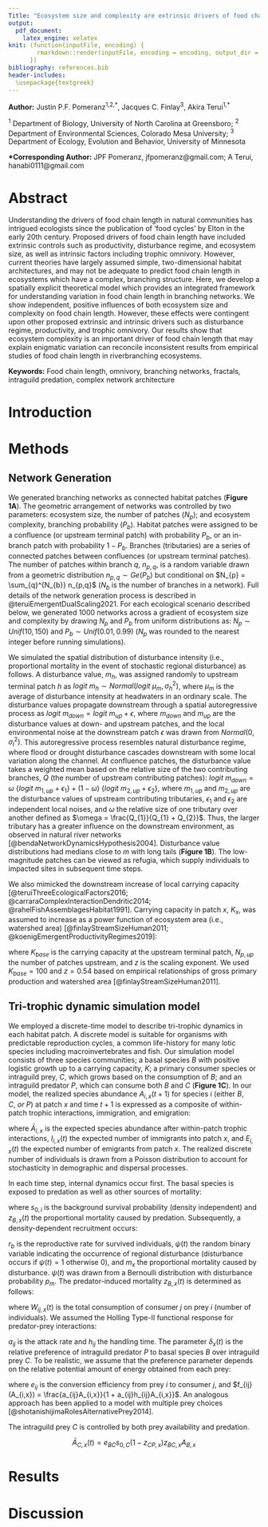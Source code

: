 ```yaml
---
Title: "Ecosystem size and complexity are extrinsic drivers of food chain length in branching networks"
output:
  pdf_document:
    latex_engine: xelatex
knit: (function(inputFile, encoding) {
        rmarkdown::render(inputFile, encoding = encoding, output_dir = "document_output")
      })
bibliography: references.bib
header-includes:
  \usepackage{textgreek}
---
```


**Author:** Justin P.F. Pomeranz^1,2,\*^, Jacques C. Finlay^3^, Akira Terui^1,\*^

^1^ Department of Biology, University of North Carolina at Greensboro; ^2^ Department of Environmental Sciences, Colorado Mesa University; ^3^ Department of Ecology, Evolution and Behavior, University of Minnesota

**\*Corresponding Author:** JPF Pomeranz, jfpomeranz\@gmail.com; A Terui, hanabi0111\@gmail.com

# Abstract

Understanding the drivers of food chain length in natural communities has intrigued ecologists since the publication of 'food cycles' by Elton in the early 20th century. Proposed drivers of food chain length have included extrinsic controls such as productivity, disturbance regime, and ecosystem size, as well as intrinsic factors including trophic omnivory. However, current theories have largely assumed simple, two-dimensional habitat architectures, and may not be adequate to predict food chain length in ecosystems which have a complex, branching structure. Here, we develop a spatially explicit theoretical model which provides an integrated framework for understanding variation in food chain length in branching networks. We show independent, positive influences of both ecosystem size and complexity on food chain length. However, these effects were contingent upon other proposed extrinsic and intrinsic drivers such as disturbance regime, productivity, and trophic omnivory. Our results show that ecosystem complexity is an important driver of food chain length that may explain enigmatic variation can reconcile inconsistent results from empirical studies of food chain length in riverbranching ecosystems. 

**Keywords:** Food chain length, omnivory, branching networks, fractals, intraguild predation, complex network architecture

# Introduction

# Methods

## **Network Generation**

We generated branching networks as connected habitat patches (**Figure 1A**). The geometric arrangement of networks was controlled by two parameters: ecosystem size, the number of patches ($N_{p}$); and ecosystem complexity, branching probability ($P_{b}$). Habitat patches were assigned to be a confluence (or upstream terminal patch) with probability $P_{b}$, or an in-branch patch with probability $1-P_{b}$. Branches (tributaries) are a series of connected patches between confluences (or upstream terminal patches). The number of patches within branch $q$, $n_{p,q}$, is a random variable drawn from a geometric distribution $n_{p,q} \sim Ge(P_{b})$ but conditional on $N_{p} = \sum_{q}^{N_{b}} n_{p,q}$ ($N_{b}$ is the number of branches in a network). Full details of the network generation process is described in @teruiEmergentDualScaling2021. For each ecological scenario described below, we generated 1000 networks across a gradient of ecosystem size and complexity by drawing $N_{p}$ and $P_{b}$ from uniform distributions as: $N_{p} \sim Unif(10, 150)$ and $P_{b} \sim Unif(0.01, 0.99)$ ($N_{p}$ was rounded to the nearest integer before running simulations). 

We simulated the spatial distribution of disturbance intensity (i.e., proportional mortality in the event of stochastic regional disturbance) as follows. A disturbance value, $m_{h}$, was assigned randomly to upstream terminal patch $h$ as $logit~m_{h} \sim Normal(logit~\mu_m, \sigma_{h}^2)$, where $\mu_m$ is the average of disturbance intensity at headwaters in an ordinary scale. The disturbance values propagate downstream through a spatial autoregressive process as $logit~m_{down} = logit~m_{up}+ \epsilon$, where $m_{down}$ and $m_{up}$ are the disturbance values at down- and upstream patches, and the local environmental noise at the downstream patch $\epsilon$ was drawn from $Normal(0, \sigma_{l}^2)$. This autoregressive process resembles natural disturbance regime, where flood or drought disturbance cascades downstream with some local variation along the channel. At confluence patches, the disturbance value takes a weighted mean based on the relative size of the two contributing branches, $Q$ (the number of upstream contributing patches): $logit~m_{down} = \omega~\{logit~m_{1,up} +\epsilon_1\}+(1-\omega)~\{logit~m_{2,up} +\epsilon_2\}$, where $m_{1,up}$ and $m_{2,up}$ are the disturbance values of upstream contributing tributaries, $\epsilon_1$ and $\epsilon_2$ are independent local noises, and $\omega$ the relative size of one tributary over another defined as $\omega = \frac{Q_{1}}{Q_{1} + Q_{2}}$. Thus, the larger tributary has a greater influence on the downstream environment, as observed in natural river networks [@bendaNetworkDynamicsHypothesis2004]. Disturbance value distributions had medians close to $m$ with long tails (**Figure 1B**). The low-magnitude patches can be viewed as refugia, which supply individuals to impacted sites in subsequent time steps.

We also mimicked the downstream increase of local carrying capacity [@teruiThreeEcologicalFactors2016; @carraraComplexInteractionDendritic2014; @rahelFishAssemblagesHabitat1991]. Carrying capacity in patch $x$, $K_x$, was assumed to increase as a power function of ecosystem area (i.e., watershed area) [@finlayStreamSizeHuman2011; @koenigEmergentProductivityRegimes2019]: 

```{=tex}
\begin{align}
K_{x} = K_{base}N_{p,up}^z
\end{align}
```
where $K_{base}$ is the carrying capacity at the upstream terminal patch, $N_{p,up}$ the number of patches upstream, and $z$ is the scaling exponent. We used $K_{base} = 100$ and $z = 0.54$ based on empirical relationships of gross primary production and watershed area [@finlayStreamSizeHuman2011]. 

## **Tri-trophic dynamic simulation model**

We employed a discrete-time model to describe tri-trophic dynamics in each habitat patch. A discrete model is suitable for organisms with predictable reproduction cycles, a common life-history for many lotic species including macroinvertebrates and fish. Our simulation model consists of three species communities; a basal species $B$ with positive logistic growth up to a carrying capacity, $K$; a primary consumer species or intraguild prey, $C$, which grows based on the consumption of $B$; and an intraguild predator $P$, which can consume both $B$ and $C$ (**Figure 1C**). In our model, the realized species abundance $A_{i,x}(t+1)$ for species i (either $B,C,~or~P$) at patch $x$ and time $t+1$ is expressed as a composite of within-patch trophic interactions, immigration, and emigration:

```{=tex}
\begin{align}
A_{i,x}(t+1) \sim Poisson(\bar{A}_{i,x}(t) + I_{i,x}(t) - E_{i,x}(t))
\end{align}
```
where $\bar{A}_{i,x}$ is the expected species abundance after within-patch trophic interactions, $I_{i,x}(t)$ the expected number of immigrants into patch $x$, and $E_{i,x}(t)$ the expected number of emigrants from patch $x$. The realized discrete number of individuals is drawn from a Poisson distribution to account for stochasticity in demographic and dispersal processes.

In each time step, internal dynamics occur first. The basal species is exposed to predation as well as other sources of mortality:

```{=tex}
\begin{align}
A_{B,x}'(t) = s_{0,B}\{1-z_{B,x}(t)\}A_{B,x}(t)
\end{align}
```
where $s_{0,i}$ is the background survival probability (density independent) and $z_{B,x}(t)$ the proportional mortality caused by predation. Subsequently, a density-dependent recruitment occurs:

```{=tex}
\begin{align}
\bar{A}_{B,x}(t) = \frac{r_{b}A_{B,x}'(t)}{1 + \frac{r_b - 1}{K_{x}}A_{B,x}'(t)}(1-\psi(t)~m_{x})
\end{align}
```
$r_b$ is the reproductive rate for survived individuals, $\psi(t)$ the random binary variable indicating the occurrence of regional disturbance (disturbance occurs if $\psi(t)=1$ otherwise $0$), and $m_x$ the proportional mortality caused by disturbance. $\psi(t)$ was drawn from a Bernoulli distribution with disturbance probability $p_m$. The predator-induced mortality $z_{B,x}(t)$ is determined as follows:

```{=tex}
\begin{equation}
z_{B,x}(t) = z_{BC,x}(t) + z_{BP,x}(t) =
\left\{
\begin{aligned}
&\frac{W_{BC,x}(t) + \delta_{x}(t) W_{BP,x}(t)}{A_{B,x}(t)} &&\text{if~$W_{BC,x}(t) + \delta_{x}(t) W_{BP,x}(t) < A_{B,x}(t)$}\\
&1 &&\text{if~$W_{BC,x}(t) + \delta_{x}(t) W_{BP,x}(t) > A_{B,x}(t)$}\\
\end{aligned}
\right.
\end{equation}
```
where $W_{ij,x}(t)$ is the total consumption of consumer $j$ on prey $i$ (number of individuals). We assumed the Holling Type-II functional response for predator-prey interactions:

```{=tex}
\begin{align}
W_{ij,x} = \frac{a_{ij}A_{i,x}A_{j,x}}{A_{j,x} + a_{ij}h_{ij}A_{i,x}}
\end{align}
```
$a_{ij}$ is the attack rate and $h_{ij}$ the handling time. The parameter $\delta_{x}(t)$ is the relative preference of intraguild predator $P$ to basal species $B$ over intraguild prey $C$. To be realistic, we assume that the preference parameter depends on the relative potential amount of energy obtained from each prey:

```{=tex}
\begin{align}
\delta_{x} = \frac{e_{BP} f_{BP}(A_{B,x})}{e_{BP} f_{BP}(A_{B,x}) + e_{CP} f_{CP}(A_{C,x})}
\end{align}
```
where $e_{ij}$ is the conversion efficiency from prey $i$ to consumer $j$, and $f_{ij}(A_{i,x}) = \frac{a_{ij}A_{i,x}}{1 + a_{ij}h_{ij}A_{i,x}}$. An analogous approach has been applied to a model with multiple prey choices [@shotanishijimaRolesAlternativePrey2014].

The intraguild prey $C$ is controlled by both prey availability and predation.

$$
\bar{A}_{C,x}(t) = e_{BC}s_{0,C}(1-z_{CP,x})z_{BC,x}A_{B,x}
$$

# Results

# Discussion

